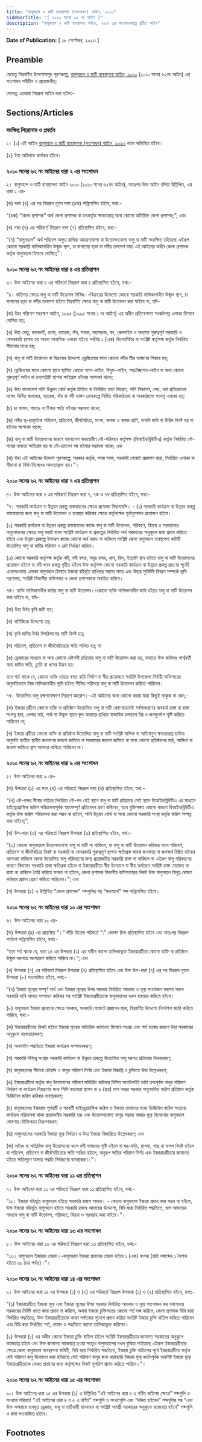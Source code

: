 ```yaml
---
title: "বালুমহাল ও মাটি ব্যবস্থাপনা (সংশোধন) আইন, ২০২৩"
sidebarTitle: "( ২০২৩ সনের ৩৫ নং আইন )"
description: "বালুমহাল ও মাটি ব্যবস্থাপনা আইন, ২০১০ এর সংশোধনকল্পে প্রণীত আইন"
---
```


**Date of Publication:** [ ১৮ সেপ্টেম্বর, ২০২৩ ]

## Preamble

যেহেতু নিম্নবর্ণিত উদ্দেশ্যসমূহ পূরণকল্পে, [বালুমহাল ও মাটি ব্যবস্থাপনা আইন, ২০১০](/act-1066.html "বালুমহাল ও মাটি ব্যবস্থাপনা আইন, ২০১০") (২০১০ সনের ৬২নং আইন) এর সংশোধন সমীচীন ও প্রয়োজনীয়;

সেহেতু এতদ্বারা নিম্নরূপ আইন করা হইল:-

## Sections/Articles

### সংক্ষিপ্ত শিরোনাম ও প্রবর্তন

১। (১) এই আইন [বালুমহাল ও মাটি ব্যবস্থাপনা (সংশোধন) আইন, ২০২৩](/act-1453.html "বালুমহাল ও মাটি ব্যবস্থাপনা (সংশোধন) আইন, ২০২৩") নামে অভিহিত হইবে।

(২) ইহা অবিলম্বে কার্যকর হইবে।

### ২০১০ সনের ৬২ নং আইনের ধারা ২ এর সংশোধন

২। বালুমহাল ও মাটি ব্যবস্থাপনা আইন ২০১০ (২০১০ সনের ৬২নং আইন), অতঃপর উক্ত আইন বলিয়া উল্লিখিত, এর ধারা ২ এর-

(ক) দফা (৪) এর পর নিম্নরূপ নূতন দফা (৪ক) সন্নিবেশিত হইবে, যথা:-

“(৪ক) “জেলা প্রশাসক” অর্থ জেলা প্রশাসক বা তৎকর্তৃক ক্ষমতাপ্রাপ্ত অন্য কোনো অতিরিক্ত জেলা প্রশাসক;”; এবং

(খ) দফা (৭) এর পরিবর্তে নিম্নরূপ দফা (৭) প্রতিস্থাপিত হইবে, যথা:-

“(৭) “বালুমহাল” অর্থ পরিবেশ অক্ষুণ্ণ রাখিয়া আহরণযোগ্য বা উত্তোলনযোগ্য বালু বা মাটি সংরক্ষিত রহিয়াছে এইরূপ কোনো সরকারি মালিকানাধীন উন্মুক্ত স্থান, চা বাগানের ছড়া বা নদীর তলদেশ যাহা এই আইনের অধীন জেলা প্রশাসক কর্তৃক বালুমহাল হিসাবে ঘোষিত;”।

### ২০১০ সনের ৬২ নং আইনের ধারা ৪ এর প্রতিস্থাপন

৩। উক্ত আইনের ধারা ৪ এর পরিবর্তে নিম্নরূপ ধারা ৪ প্রতিস্থাপিত হইবে, যথা:-

“৪। কতিপয় ক্ষেত্রে বালু বা মাটি উত্তোলন নিষিদ্ধ।-বিক্রয়ের উদ্দেশ্যে কোনো সরকারি মালিকানাধীন উন্মুক্ত স্থান, চা বাগানের ছড়া বা নদীর তলদেশ হইতে নিম্নবর্ণিত ক্ষেত্রে বালু বা মাটি উত্তোলন করা যাইবে না, যদি-

(ক) উহা পরিবেশ সংরক্ষণ আইন, ১৯৯৫ (১৯৯৫ সনের ১ নং আইন) এর অধীন প্রতিবেশগত সংকটাপন্ন এলাকা হিসাবে ঘোষিত হয়;

(খ) উহা সেতু, কালভার্ট, ড্যাম, ব্যারেজ, বাঁধ, সড়ক, মহাসড়ক, বন, রেললাইন ও অন্যান্য গুরুত্বপূর্ণ সরকারি ও বেসরকারি স্থাপনা হয় অথবা আবাসিক এলাকা হইতে সর্বনিম্ন ১ (এক) কিলোমিটার বা সংশ্লিষ্ট কর্তৃপক্ষ কর্তৃক নির্ধারিত সীমানার মধ্যে হয়;

(গ) বালু বা মাটি উত্তোলন বা বিক্রয়ের উদ্দেশ্যে ড্রেজিংয়ের ফলে কোনো নদীর তীর ভাঙ্গনের শিকার হয়;

(ঘ) ড্রেজিংয়ের ফলে কোনো স্থানে স্থাপিত কোনো গ্যাস-লাইন, বিদ্যুৎ-লাইন, পয়ঃনিষ্কাশন-লাইন বা অন্য কোনো গুরুত্বপূর্ণ লাইন বা তদ্‌সংশ্লিষ্ট স্থাপনা ক্ষতিগ্রস্ত হইবার আশংকা থাকে;

(ঙ) উহা বাংলাদেশ পানি উন্নয়ন বোর্ড কর্তৃক চিহ্নিত বা নির্ধারিত বন্যা নিয়ন্ত্রণ, পানি নিষ্কাশন, সেচ, খরা প্রতিরোধের লক্ষ্যে নির্মিত জলাধার, ব্যারেজ, বাঁধ বা নদী ভাঙ্গন রোধকল্পে নির্মিত পরিকাঠামো বা অবকাঠামো সংলগ্ন এলাকা হয়;

(চ) চা বাগান, পাহাড় বা টিলার ক্ষতি হইবার সম্ভাবনা থাকে;

(ছ) নদীর ভূ-প্রাকৃতিক পরিবেশ, প্রতিবেশ, জীববৈচিত্র্য, মৎস্য, জলজ ও স্থলজ প্রাণি, ফসলি জমি বা উদ্ভিদ বিনষ্ট হয় বা হইবার আশংকা থাকে;

(জ) বালু বা মাটি উত্তোলনের কারণে বাংলাদেশ অভ্যন্তরীণ নৌ-পরিবহন কর্তৃপক্ষ (বিআইডব্লিউটিএ) কর্তৃক নির্ধারিত নৌ-পথের নাব্যতা ক্ষতিগ্রস্ত হয় বা নৌ-চ্যানেল বন্ধ হইবার সম্ভাবনা থাকে; এবং

(ঝ) উহা এই আইনের উদ্দেশ্য পূরণকল্পে, সরকার কর্তৃক, সময় সময়, সরকারি গেজেট প্রজ্ঞাপন দ্বারা, নির্ধারিত এলাকা বা সীমানা বা বিধি-নিষেধের আওতাভুক্ত হয়।”।

### ২০১০ সনের ৬২ নং আইনের ধারা ৭ এর প্রতিস্থাপন

৪। উক্ত আইনের ধারা ৭ এর পরিবর্তে নিম্নরূপ ধারা ৭, ৭ক ও ৭খ প্রতিস্থাপিত হইবে, যথা:-

“৭। সরকারি কার্যক্রম বা উন্নয়ন প্রকল্প বাস্তবায়নের ক্ষেত্রে প্রযোজ্য বিধানাবলি। - (১) সরকারি কার্যক্রম বা উন্নয়ন প্রকল্প বাস্তবায়নের জন্য বালু বা মাটি উত্তোলন ও ব্যবহার করিবার ক্ষেত্রে কর্তৃপক্ষের পূর্বানুমোদন প্রয়োজন হইবে।

(২) সরকারি কার্যক্রম বা উন্নয়ন প্রকল্প বাস্তবায়নের কাজে বালু বা মাটি উত্তোলন, পরিবহণ, বিক্রয় ও সরবরাহের অনুমোদনের ক্ষেত্রে বালু ভরাট বাবদ সংশ্লিষ্ট কার্যক্রম বা প্রকল্পের নির্ধারিত অর্থ সরকারের অনুকূলে জমা প্রদান করিতে হইবে এবং উন্নয়ন প্রকল্পে উক্তরূপ কাজে কোনো অর্থ বরাদ্দ না থাকিলে সংশ্লিষ্ট জেলা বালুমহাল ব্যবস্থাপনা কমিটি উত্তোলিত বালু বা মাটির পরিমাণ ও রেট নির্ধারণ করিবে।

(৩) কোনো সরকারি কর্তৃপক্ষ কর্তৃক নদী, নদী বন্দর, সমুদ্র বন্দর, খাল, বিল, ইত্যাদি স্থান হইতে বালু বা মাটি উত্তোলনের প্রয়োজন হইলে বা নদী খনন প্রকল্প গৃহীত হইলে উক্ত কর্তৃপক্ষ কোনো সরকারি কার্যক্রম বা উন্নয়ন প্রকল্প গ্রহণের পূর্বেই  এতদ্‌সংক্রান্ত এলাকা বালুমহাল হিসাবে ইজারা বহির্ভূত রাখিবার সম্ভাব্য সময় এবং উহার সুনির্দিষ্ট বিবরণ সম্পর্কে ভূমি মন্ত্রণালয়, সংশ্লিষ্ট বিভাগীয় কমিশনার ও জেলা প্রশাসককে অবহিত করিবে।

৭ক। ব্যক্তি মালিকানাধীন জমির বালু বা মাটি উত্তোলন।-কোনো ব্যক্তি মালিকানাধীন জমি হইতে বালু বা মাটি উত্তোলন করা যাইবে না, যদি-

(ক) উহা উর্বর কৃষি জমি হয়;

(খ) বাণিজ্যিক উদ্দেশ্যে হয়;

(গ) কৃষি জমির উর্বর উপরিভাগের মাটি বিনষ্ট হয়;

(ঘ) পরিবেশ, প্রতিবেশ বা জীববৈচিত্র্যের ক্ষতি সাধিত হয়; বা

(ঙ) ড্রেজারের মাধ্যমে বা অন্য কোনো কৌশলী প্রক্রিয়ায় বালু বা মাটি উত্তোলন করা হয়, যাহাতে উক্ত জমিসহ পার্শ্ববর্তী অন্য জমির ক্ষতি, চ্যুতি বা ধসের উদ্ভব হয়:

তবে শর্ত থাকে যে, কোনো ব্যক্তি তাহার বসত বাড়ি নির্মাণ বা স্বীয় প্রয়োজনে সংশ্লিষ্ট উপজেলা নির্বাহী অফিসারের অনুমতিক্রমে নিজ মালিকানাধীন ভূমি হইতে সীমিত পরিসরে বালু বা মাটি উত্তোলন করিতে পারিবেন।

৭খ। উত্তোলিত বালু রক্ষণাবেক্ষণে নিয়ন্ত্রণ আরোপ।-এই আইনের অন্য কোনো ধারায় যাহা কিছুই থাকুক না কেন,-

(ক) ইজারা গ্রহীতা কোনো ব্যক্তি বা প্রতিষ্ঠান উত্তোলিত বালু বা মাটি কোনোক্রমেই সর্বসাধারণের ব্যবহার্য রাস্তা বা রাস্তা সংলগ্ন স্থান, খেলার মাঠ, পার্ক বা উন্মুক্ত স্থানে স্তুপ আকারে রাখিয়া স্বাভাবিক চলাচলে বিঘ্ন ও জনদুর্ভোগ সৃষ্টি করিতে পারিবেন না;

(খ) ইজারা গ্রহীতা কোনো ব্যক্তি বা প্রতিষ্ঠান উত্তোলিত বালু বা মাটি সংশ্লিষ্ট মালিক বা আইনানুগ ক্ষমতাপ্রাপ্ত ব্যক্তির অনুমতি ব্যতীত স্থানীয় জনগণের জায়গা জমিতে বা সরকারের জায়গা জমিতে বা অন্য কোনো প্রতিষ্ঠানের মাঠ, আঙ্গিনা বা জায়গা জমিতে স্তূপ আকারে রাখিতে পারিবেন না।

### ২০১০ সনের ৬২ নং আইনের ধারা ৯ এর সংশোধন

৫। উক্ত আইনের ধারা ৯ এর-

(ক) উপধারা (১) এর দফা (খ) এর পরিবর্তে নিম্নরূপ দফা (খ) প্রতিস্থাপিত হইবে, যথা:-

“(খ) নৌ-বন্দর সীমার বাহিরে নির্ধারিত নৌ-পথ যেই স্থানে বালু বা মাটি রহিয়াছে সেই স্থানে বিআইডব্লিউটিএ এর মাধ্যমে হাইড্রোগ্রাফিক জরিপ পরিচালনাপূর্বক স্বয়ংসম্পূর্ণ প্রতিবেদন গ্রহণ করিবেন, তবে যুক্তিসঙ্গত কোনো কারণে বিআইডব্লিউটিএ কর্তৃক উক্ত জরিপ পরিচালনা করা সম্ভব না হইলে, পানি উন্নয়ন বোর্ড বা অন্য কোনো সরকারি সংস্থা কর্তৃক জরিপ সম্পন্ন করা যাইবে;”;

(খ) উপ-ধারা (৩) এর পরিবর্তে নিম্নরূপ উপধারা (৩) প্রতিস্থাপিত হইবে, যথা:-

“(৩) কোনো বালুমহালে উত্তোলনযোগ্য বালু বা মাটি না থাকিলে, বা বালু বা মাটি উত্তোলন করিবার ফলে পরিবেশ, প্রতিবেশ বা জীববৈচিত্র্য বিনষ্ট বা সরকারি বা বেসরকারি গুরুত্বপূর্ণ স্থাপনা ক্ষতিগ্রস্ত অথবা জনস্বাস্থ্য বা জনস্বার্থ বিঘ্নিত হইবার আশংকা থাকিলে অথবা উত্তোলিত বালু পরিবহণের জন্য প্রয়োজনীয় সরকারি রাস্তা না থাকিলে বা এইরূপ বালু পরিবহণের কারণে বিদ্যমান সরকারি রাস্তা ক্ষতিগ্রস্ত হইলে বা ইজারাগ্রহীতা স্বীয় উদ্যোগে বা স্বীয় অর্থায়নে সংশ্লিষ্ট রাস্তা মেরামত বা রাস্তা না থাকিলে তৈরি করিতে সম্মত না হইলে, জেলা প্রশাসক বিভাগীয় কমিশনারের নিকট উক্ত বালুমহাল বিলুপ্ত ঘোষণা করিবার প্রস্তাব প্রেরণ করিতে পারিবেন।”; এবং

(গ) উপধারা (৫) এ উল্লিখিত “জেলা প্রশাসক” শব্দগুলির পর “জনস্বার্থে” শব্দ সন্নিবেশিত হইবে।

### ২০১০ সনের ৬২ নং আইনের ধারা ১০ এর সংশোধন

৬। উক্ত আইনের ধারা ১০ এর-

(ক) উপধারা (৪) এর প্রান্তস্থিত “।” দাঁড়ি চিহ্নের পরিবর্তে “:” কোলন চিহ্ন প্রতিস্থাপিত হইবে এবং অতঃপর নিম্নরূপ শর্তাংশ সন্নিবেশিত হইবে, যথা:-

“তবে শর্ত থাকে যে, ধারা ১৪ এর উপধারা (১) এর অধীন কালো তালিকাভুক্ত ইজারাগ্রহীতা কোনো ব্যক্তি বা প্রতিষ্ঠান উন্মুক্ত দরপত্রে অংশগ্রহণ করিতে পারিবে না।”; এবং

(খ) উপধারা (৭) এর পরিবর্তে নিম্নরূপ উপধারা (৭) প্রতিস্থাপিত হইবে এবং উক্ত উপ-ধারা (৭) এর পর নিম্নরূপ নূতন উপধারা (৮) সংযোজিত হইবে, যথা:-

“(৭) ইজারা মূল্যের সম্পূর্ণ অর্থ এবং ইজারা মূল্যের উপর সরকার নির্ধারিত আয়কর ও মূল্য সংযোজন করসহ সকল সরকারি দাবি আদায় সম্পাদন করিবার পর সংশ্লিষ্ট ইজারাগ্রহীতাকে বালুমহালের দখল হস্তান্তর করিতে হইবে।

(৮) বালুমহাল ইজারা প্রদানের ক্ষেত্রে সরকার, সরকারি গেজেটে প্রজ্ঞাপন দ্বারা, নিম্নবর্ণিত উদ্দেশ্যে নির্দেশনা জারি করিতে পারিবে, যথা:-

(ক) ইজারাগ্রহীতার নিকট হইতে ইজারা মূল্যের অতিরিক্ত জামানত হিসাবে সংগ্রহ এবং শর্ত ভঙ্গের কারণে উহা সরকারের অনুকূলে বাজেয়াপ্তকরণ;

(খ) অনলাইন পদ্ধতিতে ইজারা কার্যক্রম সম্পাদনকরণ;

(গ) সরকারি বিভিন্ন সংস্থার সরকারি কার্যক্রম বা উন্নয়ন প্রকল্পে উত্তোলিত বালু দরপত্র প্রক্রিয়ায় বিক্রয়করণ;

(ঘ) বালুমহালের সীমানা চৌহদ্দি ও বালুর পরিমাণ নির্ণয় এবং ইজারা বিজ্ঞপ্তি ও চুক্তিতে উহা উল্লেখকরণ;

(ঙ) ইজারাগ্রহীতা কর্তৃক বালু উত্তোলনের পরিমাণ মনিটরিং করিবার নিমিত্ত স্যাটেলাইট ডাটা ক্রয়পূর্বক বালুর পরিমাণ নির্ধারণ বা কার্যক্রম নিয়ন্ত্রণের জন্য সিসি ক্যামেরা স্থাপন বা ৬ (ছয়) মাস অন্তর সরকার অনুমোদিত জরিপ প্রতিষ্ঠান কর্তৃক ডিজিটাল জরিপ করিবার ব্যবস্থাকরণ;

(চ) বালুমহালের ইজারায় পূর্ববর্তী ও পরবর্তী হাইড্রোগ্রাফিক জরিপ ও ইজারা মেয়াদের মধ্যে ডিজিটাল জরিপ সংক্রান্ত কার্যক্রম পরিচালনা বাবদ প্রয়োজনীয় সরকারি ব্যয় এবং উত্তোলনযোগ্য বালুর সম্ভাব্য বাজার মূল্য বিবেচনায় বালুমহাল ঘোষণার যৌক্তিকতা নিরূপণকরণ;

(ছ) বালুমহালের সরকারি ইজারা মূল্য নির্ধারণ ও উহা ইজারা বিজ্ঞপ্তিতে উল্লেখকরণ; এবং

(জ) অবৈধ বা অতিরিক্ত বালু উত্তোলনের ফলে নদী ভাঙ্গনের সৃষ্টি হইলে বা ঘর-বাড়ি, স্থাপনা, গাছ বা ফসল বিনষ্ট হইলে বা পরিবেশ, প্রতিবেশ বা জীববৈচিত্র্যের ক্ষতি সাধিত হইলে, অনুরূপ ক্ষতির পরিমাণ নির্ণয় এবং ইজারাগ্রহীতার জামানত হইতে ক্ষতিপূরণ আদায় পদ্ধতি নির্ধারণের ব্যবস্থাকরণ।”।

### ২০১০ সনের ৬২ নং আইনের ধারা ১১ এর প্রতিস্থাপন

৭। উক্ত আইনের ধারা ১১ এর পরিবর্তে নিম্নরূপ ধারা ১১ প্রতিস্থাপিত হইবে, যথা:-

“১১। ইজারা বহির্ভূত বালুমহাল হইতে সরকারি রাজস্ব আদায়। - কোনো বালুমহাল ইজারা প্রদান করা সম্ভব না হইলে, উক্ত ইজারা বহির্ভূত বালুমহাল হইতে সরকারি রাজস্ব আদায়ের উদ্দেশ্যে, বিধি দ্বারা নির্ধারিত পদ্ধতিতে, খাস আদায়ের মাধ্যমে বালু বা মাটি উত্তোলন, পরিবহণ, বিক্রয় ও সরবরাহ করা যাইবে।”।

### ২০১০ সনের ৬২ নং আইনের ধারা ১৩ এর সংশোধন

৮। উক্ত আইনের ধারা ১৩ এর পরিবর্তে নিম্নরূপ ধারা ১৩ প্রতিস্থাপিত হইবে, যথা:-

“১৩। বালুমহাল ইজারার মেয়াদ।-বালুমহাল ইজারা প্রদানের মেয়াদ হইবে ১ (এক) বৎসর (প্রতি বঙ্গাব্দের ১ বৈশাখ হইতে ৩০ চৈত্র পর্যন্ত)।”।

### ২০১০ সনের ৬২ নং আইনের ধারা ১৪ এর সংশোধন

৯। উক্ত আইনের ধারা ১৪ এর উপধারা (১) ও (২) এর পরিবর্তে নিম্নরূপ উপধারা (১) ও (২) প্রতিস্থাপিত হইবে, যথা:-

“(১) ইজারাগ্রহীতা ইজারা মূল্য এবং ইজারা মূল্যের উপর সরকার নির্ধারিত আয়কর ও মূল্য সংযোজন কর যথাসময়ে সরকারের নির্দিষ্ট খাতে জমা প্রদান না করিলে, অথবা ইজারা চুক্তিপত্রের কোনো শর্ত ভঙ্গ করিলে, জেলা প্রশাসক বিধি দ্বারা নির্ধারিত পদ্ধতিতে, উক্ত ইজারাগ্রহীতাকে কারণ দর্শানোর সুযোগ প্রদান করিয়া সংশ্লিষ্ট ইজারা চুক্তি বাতিল করিতে পারিবেন এবং বিধি দ্বারা নির্ধারিত শর্ত, মেয়াদ ও পদ্ধতিতে কালো তালিকাভুক্ত করিবেন।

(২) উপধারা (১) এর অধীন কোনো ইজারা চুক্তি বাতিল হইলে সংশ্লিষ্ট ইজারাগ্রহীতার জামানত সরকারের অনুকূলে বাজেয়াপ্ত হইবে এবং উক্ত জামানত বাজেয়াপ্ত হওয়া সত্ত্বেও বালুমহালের দখল বুঝিয়া পাইয়াছে এইরূপ ইজারাগ্রহীতার ক্ষেত্রে জেলা বালুমহাল ব্যবস্থাপনা কমিটি, বিধি দ্বারা নির্ধারিত পদ্ধতিতে, ইজারা চুক্তি বাতিলের পূর্বে ইজারাগ্রহীতা কর্তৃক যেই পরিমাণ বালু উত্তোলন করা হইয়াছে সেই পরিমাণ বালুর জন্য হারাহারি ইজারা মূল্য কর্তনপূর্বক অবশিষ্ট ইজারা মূল্য ইজারাগ্রহীতাকে ফেরত প্রদানের জন্য কর্তৃপক্ষের নিকট সুপরিশ প্রদান করিতে পারিবে।”।

### ২০১০ সনের ৬২ নং আইনের ধারা ১৫ এর সংশোধন

১০। উক্ত আইনের ধারা ১৫ এর উপধারা (১) এ উল্লিখিত “এই আইনের ধারা ৪ এ বর্ণিত কতিপয় ক্ষেত্রে” শব্দগুলি ও সংখ্যার পরিবর্তে “এই আইনের ধারা ৪ ও ৫ এ বর্ণিত” শব্দগুলি ও সংখ্যাগুলি এবং “দণ্ডিত হইবেন” শব্দগুলির পর “এবং উক্ত অপরাধে ব্যবহৃত ড্রেজার, বালু বা মাটিবাহী যানবাহন বা সংশ্লিষ্ট সামগ্রী সরকারের অনুকূলে বাজেয়াপ্ত হইবে” শব্দগুলি ও কমা সংযোজিত হইবে।

## Footnotes
